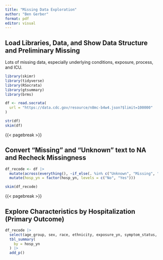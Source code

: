 ```yaml
---
title: "Missing Data Exploration"
author: "Ben Gerber"
format: pdf
editor: visual
---
```


## Load Libraries, Data, and Show Data Structure and Preliminary Missing

Lots of missing data, especially underlying conditions, exposure, process, and ICU.

```r
library(skimr)
library(tidyverse)
library(RSocrata)
library(gtsummary)
library(brms)

df <- read.socrata(
  url = "https://data.cdc.gov/resource/n8mc-b4w4.json?$limit=100000"
)

str(df)
skim(df)
```

{{< pagebreak >}}

## Convert "Missing" and "Unknown" text to NA and Recheck Missingness

```r
df_recode <- df |>
  mutate(across(everything(), ~if_else(. %in% c("Unknown", "Missing", "NA"), NA_character_, .))) |>
  mutate(hosp_yn = factor(hosp_yn, levels = c("No", "Yes")))

skim(df_recode)
```

{{< pagebreak >}}

## Explore Characteristics by Hospitalization (Primary Outcome)

```r
df_recode |>
  select(age_group, sex, race, ethnicity, exposure_yn, symptom_status, hosp_yn, underlying_conditions_yn) |>
  tbl_summary(
    by = hosp_yn
  ) |>
  add_p()
```
